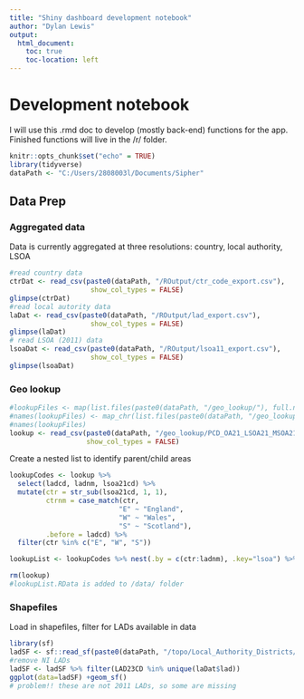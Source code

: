 ```yaml
---
title: "Shiny dashboard development notebook"
author: "Dylan Lewis"
output:
  html_document: 
    toc: true
    toc-location: left
---
```


# Development notebook

I will use this .rmd doc to develop (mostly back-end) functions for the app. Finished functions will live in the /r/ folder.

```r
knitr::opts_chunk$set("echo" = TRUE)
library(tidyverse)
dataPath <- "C:/Users/2808003l/Documents/Sipher"
```

## Data Prep

### Aggregated data

Data is currently aggregated at three resolutions: country, local authority, LSOA

```r
#read country data
ctrDat <- read_csv(paste0(dataPath, "/ROutput/ctr_code_export.csv"),
                    show_col_types = FALSE)
glimpse(ctrDat)
#read local autority data
laDat <- read_csv(paste0(dataPath, "/ROutput/lad_export.csv"),
                    show_col_types = FALSE)
glimpse(laDat)
# read LSOA (2011) data
lsoaDat <- read_csv(paste0(dataPath, "/ROutput/lsoa11_export.csv"),
                    show_col_types = FALSE)
glimpse(lsoaDat)
```

### Geo lookup

```r
#lookupFiles <- map(list.files(paste0(dataPath, "/geo_lookup/"), full.names = T), read.csv)
#names(lookupFiles) <- map_chr(list.files(paste0(dataPath, "/geo_lookup/")), ~str_remove_all(.x, "[() ]|(.csv)"))
#names(lookupFiles)
lookup <- read_csv(paste0(dataPath, "/geo_lookup/PCD_OA21_LSOA21_MSOA21_LAD_NOV23_UK_LU.csv"),
                   show_col_types = FALSE)
```

Create a nested list to identify parent/child areas

```r

lookupCodes <- lookup %>%
  select(ladcd, ladnm, lsoa21cd) %>%
  mutate(ctr = str_sub(lsoa21cd, 1, 1),
         ctrnm = case_match(ctr,
                           "E" ~ "England",
                           "W" ~ "Wales",
                           "S" ~ "Scotland"),
         .before = ladcd) %>%
  filter(ctr %in% c("E", "W", "S"))

lookupList <- lookupCodes %>% nest(.by = c(ctr:ladnm), .key="lsoa") %>% nest(.by=c(ctr, ctrnm), .key="lad")

rm(lookup)
#lookupList.RData is added to /data/ folder
```

### Shapefiles
Load in shapefiles, filter for LADs available in data
```r
library(sf)
ladSF <- sf::read_sf(paste0(dataPath, "/topo/Local_Authority_Districts/LAD_DEC_2023_UK_BSC.shp"))
#remove NI LADs
ladSF <- ladSF %>% filter(LAD23CD %in% unique(laDat$lad))
ggplot(data=ladSF) +geom_sf()
# problem!! these are not 2011 LADs, so some are missing
```
